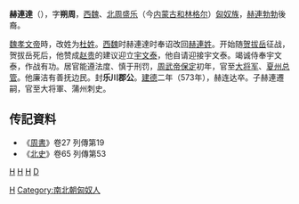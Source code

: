 '''赫連達'''（{{bd|？||573年||}}），字'''朔周'''，[[西魏|西魏]]、[[北周|北周]][[盛乐|盛乐]]（今[[内蒙古|内蒙古]][[和林格尔|和林格尔]]）[[匈奴族|匈奴族]]，[[赫連勃勃|赫連勃勃]]後裔。

[[魏孝文帝|魏孝文帝]]時，改姓为[[杜姓|杜姓]]。[[西魏|西魏]]时赫連達时奉诏改回[[赫連姓|赫連姓]]。开始随[[贺拔岳|贺拔岳]]征战，贺拔岳死后，他赞成[[赵贵|赵贵]]的建议迎立[[宇文泰|宇文泰]]，他自请迎接宇文泰。竭诚侍奉宇文泰，作战有功。居官能遵法度、慎于刑罚，[[周武帝|周武帝]][[保定|保定]]初年，官至[[大将军_(东亚)|大将军]]、[[夏州|夏州]][[总管|总管]]。他廉洁有善抚边民。封'''乐川郡公'''。[[建德_(北周)|建德]]二年（573年），赫连达卒。子赫連遷嗣，官至大将軍、蒲州刺史。

==传記資料== 
* 《[[周書|周書]]》卷27 列傳第19
* 《[[北史|北史]]》卷65 列傳第53

[[分类:西魏將軍|H]]
[[分类:北周將軍|H]]
[[分类:和林格尔人|H]]
[[Category:6世紀匈奴人|H]]
[[分类:赫連姓|D]]
[[Category:南北朝匈奴人|Category:南北朝匈奴人]]